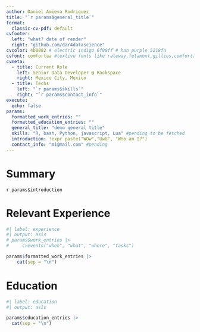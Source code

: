 ```yaml
---
author: Daniel Amieva Rodriguez
title: "`r params$general_title`"
format:
  classic-cv-pdf: default
cvfooter:
  left: "what? date of render"
  right: "github.com/dar4datascience"
cvcolor: 4b0082 # electric indigo 6f00ff # han purple 5218fa
cvfont: comfortaa #texlive fonts like raleway,fetamont,gillius,comfortaa
cvmeta:
  - title: Current Role
    left: Senior Data Developer @ Rackspace
    right: Mexico City, Mexico
  - title: Techs
    left: "`r params$skills`" 
    right: "`r params$contact_info`" 
execute:
  echo: false
params:
  formatted_work_entries: ""
  formatted_education_entries: ""
  general_title: "demo general title"
  skills: "R, bash, Python, javascript, Lua" #pending to be fetched
  introduction: !expr paste("WOw","UwU", "WHo am I?")
  contact_info: "mi@mail.com" #pending
---
```


# Summary 

`r params$introduction`

# Relevant Experience


```r
#| label: experience
#| output: asis
# params$work_entries |>
#     cvevents("when", "what", "where", "tasks")

params$formatted_work_entries |>
    cat(sep = "\n")
```

# Education

```r
#| label: education
#| output: asis

params$education_entries |>
  cat(sep = "\n")

```
